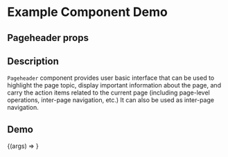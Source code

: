 
<Meta title="Example/Pageheader" component={Pageheader} />

# Example Component Demo

## Pageheader props
<Props of={Pageheader} />

## Description

`Pageheader` component provides user basic interface that can be used to highlight the page topic, display important information about the page, and carry the action items related to the current page (including page-level operations, inter-page navigation, etc.) It can also be used as inter-page navigation.

## Demo

<Canvas>
  <Story name="AntD Pageheader">
    {(args) => <Pageheader {...args} />}
  </Story>
</Canvas>
